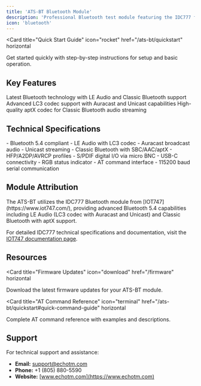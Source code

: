 ```yaml
---
title: 'ATS-BT Bluetooth Module'
description: 'Professional Bluetooth test module featuring the IDC777 from IOT747'
icon: 'bluetooth'
---
```


<Card
  title="Quick Start Guide"
  icon="rocket"
  href="/ats-bt/quickstart"
  horizontal
>
  Get started quickly with step-by-step instructions for setup and basic operation.
</Card>

## Key Features

<Columns cols={3}>
  <Card title="Bluetooth 5.4" icon="bluetooth">
    Latest Bluetooth technology with LE Audio and Classic Bluetooth support
  </Card>
  <Card title="LC3 Codec" icon="music">
    Advanced LC3 codec support with Auracast and Unicast capabilities
  </Card>
  <Card title="aptX Support" icon="headphones">
    High-quality aptX codec for Classic Bluetooth audio streaming
  </Card>
</Columns>

## Technical Specifications

<Columns cols={2}>
  <Card title="Bluetooth Features">
    - Bluetooth 5.4 compliant
    - LE Audio with LC3 codec
    - Auracast broadcast audio
    - Unicast streaming
    - Classic Bluetooth with SBC/AAC/aptX
    - HFP/A2DP/AVRCP profiles
  </Card>
  <Card title="Hardware Interface">
    - S/PDIF digital I/O via micro BNC
    - USB-C connectivity
    - RGB status indicator
    - AT command interface
    - 115200 baud serial communication
  </Card>
</Columns>

## Module Attribution

<Info>
The ATS-BT utilizes the IDC777 Bluetooth module from [IOT747](https://www.iot747.com/), providing advanced Bluetooth 5.4 capabilities including LE Audio (LC3 codec with Auracast and Unicast) and Classic Bluetooth with aptX support.

For detailed IDC777 technical specifications and documentation, visit the [IOT747 documentation page](https://www.iot747.com/documents/).
</Info>

## Resources

<Card
  title="Firmware Updates"
  icon="download"
  href="/firmware"
  horizontal
>
  Download the latest firmware updates for your ATS-BT module.
</Card>

<Card
  title="AT Command Reference"
  icon="terminal"
  href="/ats-bt/quickstart#quick-command-guide"
  horizontal
>
  Complete AT command reference with examples and descriptions.
</Card>

## Support

For technical support and assistance:

- **Email:** support@echotm.com
- **Phone:** +1 (805) 880-5590
- **Website:** [www.echotm.com](https://www.echotm.com)
